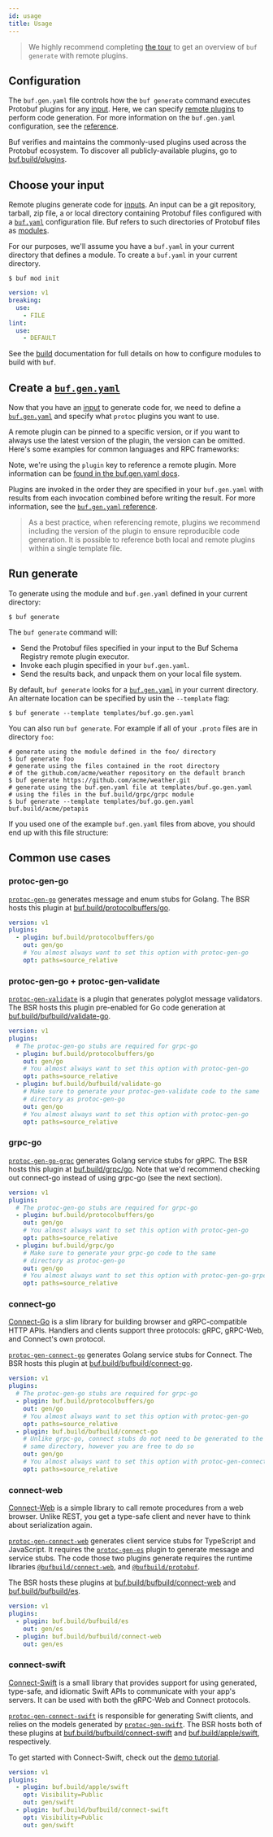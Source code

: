```yaml
---
id: usage
title: Usage
---
```


> We highly recommend completing [the tour](../../tutorials/getting-started-with-buf-cli.md#generate-code) to
> get an overview of `buf generate` with remote plugins.

## Configuration

The `buf.gen.yaml` file controls how the `buf generate` command executes
Protobuf plugins for any [input](../../reference/inputs.md). Here, we can
specify [remote plugins](overview.mdx) to perform code generation. For more
information on the `buf.gen.yaml` configuration, see the
[reference](../../configuration/v1/buf-gen-yaml.md).

Buf verifies and maintains the commonly-used plugins used across the Protobuf
ecosystem. To discover all publicly-available plugins, go to
[buf.build/plugins](https://buf.build/plugins).

## Choose your input

Remote plugins generate code for [inputs](../../reference/inputs.md). An input
can be a git repository, tarball, zip file, a or local directory containing
Protobuf files configured with a
[`buf.yaml`](../../configuration/v1/buf-yaml.md) configuration file. Buf refers
to such directories of Protobuf files as [modules](../overview.mdx#modules).

For our purposes, we'll assume you have a `buf.yaml` in your current directory
that defines a module. To create a `buf.yaml` in your current directory.

```terminal
$ buf mod init
```

```yaml title="buf.yaml"
version: v1
breaking:
  use:
    - FILE
lint:
  use:
    - DEFAULT
```

See the [build](../../build/usage.md) documentation for full details on how to
configure modules to build with `buf`.

## Create a [`buf.gen.yaml`](/configuration/v1/buf-gen-yaml)

Now that you have an [input](../../reference/inputs.md) to generate code for, we
need to define a [`buf.gen.yaml`](/configuration/v1/buf-gen-yaml) and specify
what `protoc` plugins you want to use.

A remote plugin can be pinned to a specific version, or if you want to always
use the latest version of the plugin, the version can be omitted. Here's some
examples for common languages and RPC frameworks:


<GenYaml />

Note, we're using the `plugin` key to reference a remote plugin. More
information can be
[found in the buf.gen.yaml docs](/configuration/v1/buf-gen-yaml#plugin-name-or-remote).

Plugins are invoked in the order they are specified in your `buf.gen.yaml` with
results from each invocation combined before writing the result. For more
information, see the
[`buf.gen.yaml` reference](../../configuration/v1/buf-gen-yaml.md).

> As a best practice, when referencing remote, plugins we recommend including
> the version of the plugin to ensure reproducible code generation. It is
> possible to reference both local and remote plugins within a single template
> file.

## Run generate

To generate using the module and `buf.gen.yaml` defined in your current
directory:

```terminal
$ buf generate
```

The `buf generate` command will:

- Send the Protobuf files specified in your input to the Buf Schema Registry
  remote plugin executor.
- Invoke each plugin specified in your `buf.gen.yaml`.
- Send the results back, and unpack them on your local file system.

By default, `buf generate` looks for a
[`buf.gen.yaml`](/configuration/v1/buf-gen-yaml) in your current directory. An
alternate location can be specified by usin the `--template` flag:

```terminal
$ buf generate --template templates/buf.go.gen.yaml
```

You can also run `buf generate`. For example if all of your `.proto` files are
in directory `foo`:

```terminal
# generate using the module defined in the foo/ directory
$ buf generate foo
# generate using the files contained in the root directory
# of the github.com/acme/weather repository on the default branch
$ buf generate https://github.com/acme/weather.git
# generate using the buf.gen.yaml file at templates/buf.go.gen.yaml
# using the files in the buf.build/grpc/grpc module
$ buf generate --template templates/buf.go.gen.yaml buf.build/acme/petapis
```

If you used one of the example `buf.gen.yaml` files from above, you should end
up with this file structure:


<Tree />

## Common use cases

### protoc-gen-go

[`protoc-gen-go`](https://github.com/protocolbuffers/protobuf-go) generates
message and enum stubs for Golang. The BSR hosts this plugin at
[buf.build/protocolbuffers/go](https://buf.build/protocolbuffers/go).

```yaml title="buf.gen.yaml" {3}
version: v1
plugins:
  - plugin: buf.build/protocolbuffers/go
    out: gen/go
    # You almost always want to set this option with protoc-gen-go
    opt: paths=source_relative
```

### protoc-gen-go + protoc-gen-validate

[`protoc-gen-validate`](https://github.com/bufbuild/protoc-gen-validate) is a
plugin that generates polyglot message validators. The BSR hosts this plugin
pre-enabled for Go code generation at
[buf.build/bufbuild/validate-go](https://buf.build/bufbuild/validate-go).

```yaml title="buf.gen.yaml" {4,8}
version: v1
plugins:
  # The protoc-gen-go stubs are required for grpc-go
  - plugin: buf.build/protocolbuffers/go
    out: gen/go
    # You almost always want to set this option with protoc-gen-go
    opt: paths=source_relative
  - plugin: buf.build/bufbuild/validate-go
    # Make sure to generate your protoc-gen-validate code to the same
    # directory as protoc-gen-go
    out: gen/go
    # You almost always want to set this option with protoc-gen-go
    opt: paths=source_relative
```

### grpc-go

[`protoc-gen-go-grpc`](https://github.com/grpc/grpc-go/tree/master/cmd/protoc-gen-go-grpc)
generates Golang service stubs for gRPC. The BSR hosts this plugin at
[buf.build/grpc/go](https://buf.build/grpc/go). Note that we'd recommend
checking out connect-go instead of using grpc-go (see the next section).

```yaml title="buf.gen.yaml" {4,8}
version: v1
plugins:
  # The protoc-gen-go stubs are required for grpc-go
  - plugin: buf.build/protocolbuffers/go
    out: gen/go
    # You almost always want to set this option with protoc-gen-go
    opt: paths=source_relative
  - plugin: buf.build/grpc/go
    # Make sure to generate your grpc-go code to the same
    # directory as protoc-gen-go
    out: gen/go
    # You almost always want to set this option with protoc-gen-go-grpc
    opt: paths=source_relative
```

### connect-go

[Connect-Go](https://connect.build/docs/go/getting-started)
is a slim library for building browser and
gRPC-compatible HTTP APIs. Handlers and clients support three protocols: gRPC,
gRPC-Web, and Connect's own protocol.

[`protoc-gen-connect-go`](https://github.com/bufbuild/connect-go) generates
Golang service stubs for Connect. The BSR hosts this plugin at
[buf.build/bufbuild/connect-go](https://buf.build/bufbuild/connect-go).

```yaml title=buf.gen.yaml {4,8}
version: v1
plugins:
  # The protoc-gen-go stubs are required for grpc-go
  - plugin: buf.build/protocolbuffers/go
    out: gen/go
    # You almost always want to set this option with protoc-gen-go
    opt: paths=source_relative
  - plugin: buf.build/bufbuild/connect-go
    # Unlike grpc-go, connect stubs do not need to be generated to the
    # same directory, however you are free to do so
    out: gen/go
    # You almost always want to set this option with protoc-gen-connect-go
    opt: paths=source_relative
```

### connect-web

[Connect-Web](https://connect.build/docs/web/getting-started) is a simple
library to call remote procedures from a web browser. Unlike REST, you get a
type-safe client and never have to think about serialization again.

[`protoc-gen-connect-web`](https://github.com/bufbuild/connect-web) generates
client service stubs for TypeScript and JavaScript. It requires the
[`protoc-gen-es`](https://github.com/bufbuild/protobuf-es) plugin to generate
message and service stubs. The code those two plugins generate requires the
runtime libraries
[`@bufbuild/connect-web`](https://www.npmjs.com/package/@bufbuild/connect-web),
and [`@bufbuild/protobuf`](https://www.npmjs.com/package/@bufbuild/protobuf).

The BSR hosts these plugins at
[buf.build/bufbuild/connect-web](https://buf.build/bufbuild/connect-web) and
[buf.build/bufbuild/es](https://buf.build/bufbuild/es).

```yaml title=buf.gen.yaml {3,5}
version: v1
plugins:
  - plugin: buf.build/bufbuild/es
    out: gen/es
  - plugin: buf.build/bufbuild/connect-web
    out: gen/es
```

### connect-swift

[Connect-Swift](https://connect.build/docs/swift/getting-started)
is a small library that provides support for using generated,
type-safe, and idiomatic Swift APIs to communicate with your app's servers.
It can be used with both the gRPC-Web and Connect protocols.

[`protoc-gen-connect-swift`](https://github.com/bufbuild/connect-swift)
is responsible for generating Swift clients, and relies on the models generated
by [`protoc-gen-swift`](https://github.com/apple/swift-protobuf).
The BSR hosts both of these plugins at
[buf.build/bufbuild/connect-swift](https://buf.build/bufbuild/connect-swift)
and [buf.build/apple/swift](https://buf.build/apple/swift), respectively.

To get started with Connect-Swift, check out the
[demo tutorial](https://connect.build/docs/swift/getting-started).

```yaml title=buf.gen.yaml {3,6}
version: v1
plugins:
  - plugin: buf.build/apple/swift
    opt: Visibility=Public
    out: gen/swift
  - plugin: buf.build/bufbuild/connect-swift
    opt: Visibility=Public
    out: gen/swift
```
